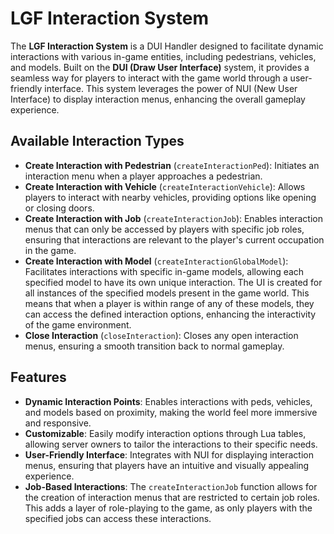 # LGF Interaction System

The **LGF Interaction System** is a DUI Handler designed to facilitate dynamic interactions with various in-game entities, including pedestrians, vehicles, and models. Built on the **DUI (Draw User Interface)** system, it provides a seamless way for players to interact with the game world through a user-friendly interface. This system leverages the power of NUI (New User Interface) to display interaction menus, enhancing the overall gameplay experience.

## Available Interaction Types

- **Create Interaction with Pedestrian** (`createInteractionPed`): Initiates an interaction menu when a player approaches a pedestrian.
- **Create Interaction with Vehicle** (`createInteractionVehicle`): Allows players to interact with nearby vehicles, providing options like opening or closing doors.
- **Create Interaction with Job** (`createInteractionJob`): Enables interaction menus that can only be accessed by players with specific job roles, ensuring that interactions are relevant to the player's current occupation in the game.
- **Create Interaction with Model** (`createInteractionGlobalModel`): Facilitates interactions with specific in-game models, allowing each specified model to have its own unique interaction. The UI is created for all instances of the specified models present in the game world. This means that when a player is within range of any of these models, they can access the defined interaction options, enhancing the interactivity of the game environment.
- **Close Interaction** (`closeInteraction`): Closes any open interaction menus, ensuring a smooth transition back to normal gameplay.

## Features

- **Dynamic Interaction Points**: Enables interactions with peds, vehicles, and models based on proximity, making the world feel more immersive and responsive.
- **Customizable**: Easily modify interaction options through Lua tables, allowing server owners to tailor the interactions to their specific needs.
- **User-Friendly Interface**: Integrates with NUI for displaying interaction menus, ensuring that players have an intuitive and visually appealing experience.
- **Job-Based Interactions**: The `createInteractionJob` function allows for the creation of interaction menus that are restricted to certain job roles. This adds a layer of role-playing to the game, as only players with the specified jobs can access these interactions.
